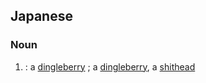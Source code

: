 ==Japanese==
{{ja-kanjitab|yomi=k|くそ|た|o2=れ}}

===Noun===
{{ja-noun|くそたれ|くそったれ}}

# {{alternative spelling of|lang=ja|sort=くそたれ|糞垂れ}}: {{lb|ja|sort=くそたれ|rude}} a [[dingleberry]] {{gloss|a clump of [[feces]] hanging near the [[anus]]}}; {{lb|ja|sort=くそたれ|pejorative|slang}} a [[dingleberry]], a [[shithead]] {{gloss|used as an insult}}